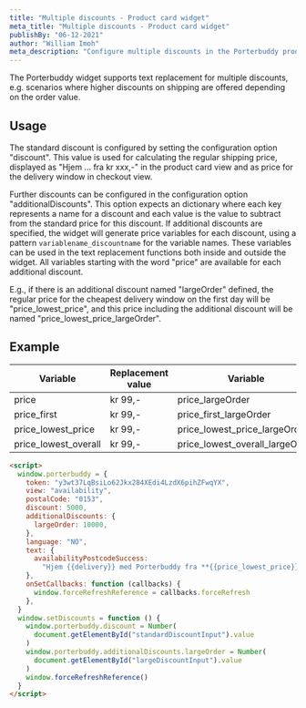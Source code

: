 ```yaml
---
title: "Multiple discounts - Product card widget"
meta_title: "Multiple discounts - Product card widget"
publishBy: "06-12-2021"
author: "William Imoh"
meta_description: "Configure multiple discounts in the Porterbuddy product card widget"
---
```


The Porterbuddy widget supports text replacement for multiple discounts, e.g. scenarios where higher discounts on shipping are offered depending on the order value.

## Usage

The standard discount is configured by setting the configuration option "discount". This value is used for calculating the regular shipping price, displayed as "Hjem ... fra kr xxx,-" in the product card view and as price for the delivery window in checkout view.

Further discounts can be configured in the configuration option "additionalDiscounts". This option expects an dictionary where each key represents a name for a discount and each value is the value to subtract from the standard price for this discount. If additional discounts are specified, the widget will generate price variables for each discount, using a pattern `variablename_discountname` for the variable names. These variables can be used in the text replacement functions both inside and outside the widget. All variables starting with the word "price" are available for each additional discount.

E.g., if there is an additional discount named "largeOrder" defined, the regular price for the cheapest delivery window on the first day will be "price_lowest_price", and this price including the additional discount will be named "price_lowest_price_largeOrder".

## Example

<ProductCardWithMultiDiscounts />

| **Variable**         | **Replacement value** | **Variable**                    | **Replacement value** |
| -------------------- | --------------------- | ------------------------------- | --------------------- |
| price                | kr 99,-               | price_largeOrder                | kr 49,-               |
| price_first          | kr 99,-               | price_first_largeOrder          | kr 49,-               |
| price_lowest_price   | kr 99,-               | price_lowest_price_largeOrder   | kr 49,-               |
| price_lowest_overall | kr 99,-               | price_lowest_overall_largeOrder | kr 49,-               |

```html
<script>
  window.porterbuddy = {
    token: "y3wt37LqBsiLo62Jkx284XEdi4LzdX6pihZFwqYX",
    view: "availability",
    postalCode: "0153",
    discount: 5000,
    additionalDiscounts: {
      largeOrder: 10000,
    },
    language: "NO",
    text: {
      availabilityPostcodeSuccess:
        "Hjem {{delivery}} med Porterbuddy fra **{{price_lowest_price}}** eller kun **{{price_lowest_price_largeOrder}}** om du handler for over 1000,-",
    },
    onSetCallbacks: function (callbacks) {
      window.forceRefreshReference = callbacks.forceRefresh
    },
  }
  window.setDiscounts = function () {
    window.porterbuddy.discount = Number(
      document.getElementById("standardDiscountInput").value
    )
    window.porterbuddy.additionalDiscounts.largeOrder = Number(
      document.getElementById("largeDiscountInput").value
    )
    window.forceRefreshReference()
  }
</script>
```
